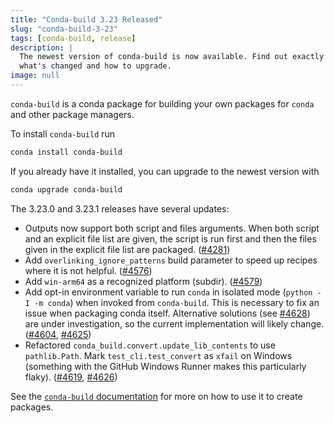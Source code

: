 ```yaml
---
title: "Conda-build 3.23 Released"
slug: "conda-build-3-23"
tags: [conda-build, release]
description: |
  The newest version of conda-build is now available. Find out exactly
  what's changed and how to upgrade.
image: null
---
```


`conda-build` is a conda package for building your own packages for `conda` and other package managers.

To install `conda-build` run

```Bash
conda install conda-build
```

If you already have it installed, you can upgrade to the newest version with

```Bash
conda upgrade conda-build
```

The 3.23.0 and 3.23.1 releases have several updates:

- Outputs now support both script and files arguments. When both script and an explicit file list are given, the script is run first and then the files given in the explicit file list are packaged. ([#4281](https://github.com/conda/conda-build/pull/4281))
- Add `overlinking_ignore_patterns` build parameter to speed up recipes where it is not helpful. ([#4576](https://github.com/conda/conda-build/pull/4576))
- Add `win-arm64` as a recognized platform (subdir). ([#4579](https://github.com/conda/conda-build/pull/4579))
- Add opt-in environment variable to run `conda` in isolated mode (`python -I -m conda`) when invoked from `conda-build`. This is necessary to fix an issue when packaging conda itself. Alternative solutions (see [#4628](https://github.com/conda/conda-build/pull/4628)) are under investigation, so the current implementation will likely change. ([#4604](https://github.com/conda/conda-build/pull/4604), [#4625](https://github.com/conda/conda-build/pull/4625))
- Refactored `conda_build.convert.update_lib_contents` to use `pathlib.Path`. Mark `test_cli.test_convert` as `xfail` on Windows (something with the GitHub Windows Runner makes this particularly flaky). ([#4619](https://github.com/conda/conda-build/pull/4619), [#4626](https://github.com/conda/conda-build/pull/4626))

See the [`conda-build` documentation](https://docs.conda.io/projects/conda-build/en/latest/index.html) for more on how to use it to create packages.

